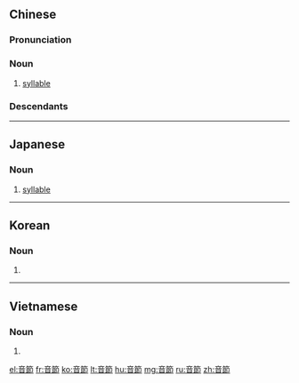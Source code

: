 {{also|音节}}
==Chinese==
{{zh-forms|s=音节}}

===Pronunciation===
{{zh-pron
|m=yīnjié
|c=jam1 zit3
|mn=qz,xm,zz:im-chat/tw:im-chiat
|cat=n
}}

===Noun===
{{zh-noun}}

# {{lb|zh|linguistics}} [[syllable]]

===Descendants===
{{CJKV|音節|おんせつ|음절|âm tiết}}

----

==Japanese==
{{ja-kanjitab|おん|せつ|yomi=on}}
{{wikipedia|lang=ja}}

===Noun===
{{ja-noun|おんせつ}}

# {{lb|ja|linguistics|sort=おんせつ}} [[syllable]]

----

==Korean==
{{ko-hanjatab}}

===Noun===
{{ko-noun|hj|hangeul=음절}}

# {{hanja form of|음절|[[syllable]]}}

----

==Vietnamese==
{{vi-hantutab|音|節}}

===Noun===
{{vi-hantu}}

# {{han tu form of|âm tiết|[[syllable]]}}

[[el:音節]]
[[fr:音節]]
[[ko:音節]]
[[lt:音節]]
[[hu:音節]]
[[mg:音節]]
[[ru:音節]]
[[zh:音節]]